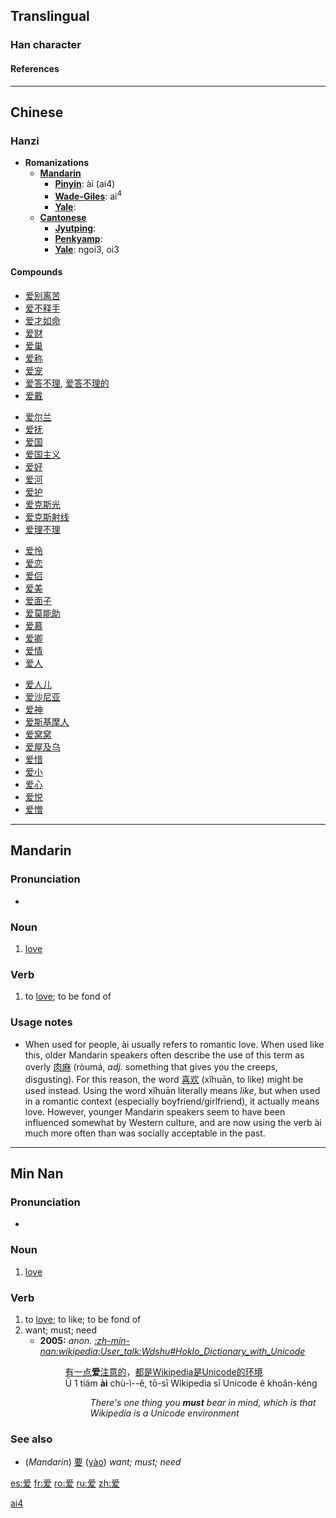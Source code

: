 {{zh-forms|{{zh-lookup|爱}}|{{zh-lookup|愛}}}}
{{see|愛}}
==Translingual==
===Han character===
{{Han char|rn=87|rad=爪|as=06|sn=10|canj=月月大水 (BBKE)|cmean=[[love]], be [[fond]] of, [[like]]}}
====References====
{{Han ref|kx=0689.091|hdz=32033.110|uh=7231|ud=29233}}

----

==Chinese==
===Hanzi===

* '''Romanizations'''
** '''[[Mandarin]]'''
*** '''[[Pinyin]]''': ài (ai4)
*** '''[[Wade-Giles]]''': ai<sup>4</sup>
*** '''[[Yale]]''': 
** '''[[Cantonese]]'''
*** '''[[Jyutping]]''':
*** '''[[Penkyamp]]''': 
*** '''[[Yale]]''': ngoi3, oi3

====Compounds====
{{top4}}
*[[爱别离苦]]
*[[爱不释手]]
*[[爱才如命]]
*[[爱财]]
*[[爱巢]]
*[[爱称]]
*[[爱宠]]
*[[爱答不理]], [[爱答不理的]]
*[[爱戴]]
{{mid4}}
*[[爱尔兰]]
*[[爱抚]]
*[[爱国]]
*[[爱国主义]]
*[[爱好]]
*[[爱河]]
*[[爱护]]
*[[爱克斯光]]
*[[爱克斯射线]]
*[[爱理不理]]
{{mid4}}
*[[爱怜]]
*[[爱恋]]
*[[爱侣]]
*[[爱美]]
*[[爱面子]]
*[[爱莫能助]]
*[[爱慕]]
*[[爱卿]]
*[[爱情]]
*[[爱人]]
{{mid4}}
*[[爱人儿]]
*[[爱沙尼亚]]
*[[爱神]]
*[[爱斯基摩人]]
*[[爱窝窝]]
*[[爱屋及乌]]
*[[爱惜]]
*[[爱小]]
*[[爱心]]
*[[爱悦]]
*[[爱憎]]
{{bottom}}

----

==Mandarin==
{{zh-forms|{{zh-lookup|爱}}|{{zh-lookup|愛}}}}
===Pronunciation===
*{{IPA|[ ai˥˩ ]}}

===Noun===
{{cmn-noun|s|pin=ài|pint=ai4|tra=愛|sim=爱|rs=爪06}}

# [[love]]

===Verb===
{{cmn-verb|s|pin=ài|pint=ai4|tra=愛|sim=爱|rs=爪06}}

# to [[love]]; to be fond of

===Usage notes===
*When used for people, ài usually refers to romantic love.  When used like this, older Mandarin speakers often describe the use of this term as overly [[肉麻]] (ròumá, ''adj.'' something that gives you the creeps, disgusting).  For this reason, the word [[喜欢]] (xǐhuān, to like) might be used instead.  Using the word xǐhuān literally means ''like'', but when used in a romantic context (especially boyfriend/girlfriend), it actually means love.  However, younger Mandarin speakers seem to have been influenced somewhat by Western culture, and are now using the verb ài much more often than was socially acceptable in the past.

[[Category:zh-cn:Beginning Mandarin|ai4]]

----

==Min Nan==
{{zh-forms|{{zh-lookup|爱}}|{{zh-lookup|愛}}}}
===Pronunciation===
*{{IPA|[ ai˨˩ ]}}

===Noun===
{{nan-noun|s|poj=ài|pojt=ai3|tra=愛|sim=爱|rs=爪06}}

# [[love]]

===Verb===
{{nan-verb|s|poj=ài|pojt=ai3|tra=愛|sim=爱|rs=爪06}}

# to [[love]]; to like; to be fond of
# want; must; need
#* '''2005:''' ''anon.'' ''[[:zh-min-nan:wikipedia:User_talk:Wdshu#Hoklo_Dictionary_with_Unicode]]''
#*: [[有]][[一]][[点]]'''爱'''[[注意]][[的]]，[[都]][[是]]Wikipedia[[是]]Unicode[[的]][[环境]]
#*: Ū 1 tiám '''ài''' chù-ì--ê, tō-sī Wikipedia sī Unicode ê khoân-kéng 
#*:: ''There's one thing you '''must''' bear in mind, which is that Wikipedia is a Unicode environment''

===See also===
*(''Mandarin'') [[要]] ([[yào]]) ''want; must; need''

[[es:爱]]
[[fr:爱]]
[[ro:爱]]
[[ru:爱]]
[[zh:爱]]